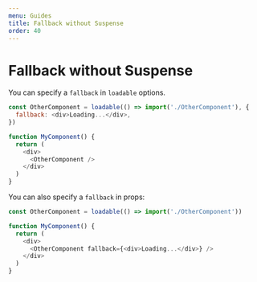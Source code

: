 ```yaml
---
menu: Guides
title: Fallback without Suspense
order: 40
---
```


# Fallback without Suspense

You can specify a `fallback` in `loadable` options.

```js
const OtherComponent = loadable(() => import('./OtherComponent'), {
  fallback: <div>Loading...</div>,
})

function MyComponent() {
  return (
    <div>
      <OtherComponent />
    </div>
  )
}
```

You can also specify a `fallback` in props:

```js
const OtherComponent = loadable(() => import('./OtherComponent'))

function MyComponent() {
  return (
    <div>
      <OtherComponent fallback={<div>Loading...</div>} />
    </div>
  )
}
```
